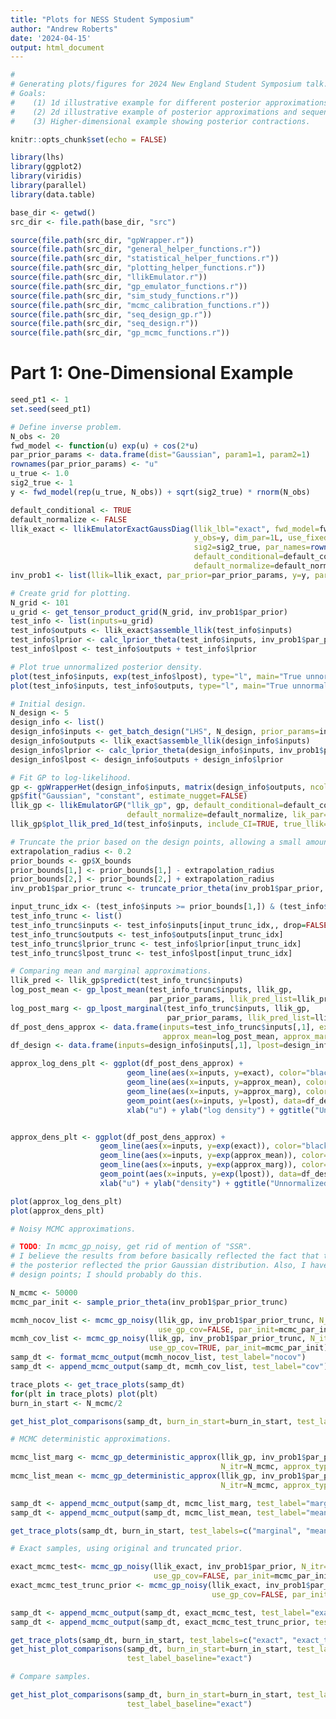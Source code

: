 ```yaml
---
title: "Plots for NESS Student Symposium"
author: "Andrew Roberts"
date: '2024-04-15'
output: html_document
---
```


```r
#
# Generating plots/figures for 2024 New England Student Symposium talk. 
# Goals: 
#    (1) 1d illustrative example for different posterior approximations. 
#    (2) 2d illustrative example of posterior approximations and sequential design. 
#    (3) Higher-dimensional example showing posterior contractions. 

knitr::opts_chunk$set(echo = FALSE)

library(lhs)
library(ggplot2)
library(viridis)
library(parallel)
library(data.table)

base_dir <- getwd()
src_dir <- file.path(base_dir, "src")

source(file.path(src_dir, "gpWrapper.r"))
source(file.path(src_dir, "general_helper_functions.r"))
source(file.path(src_dir, "statistical_helper_functions.r"))
source(file.path(src_dir, "plotting_helper_functions.r"))
source(file.path(src_dir, "llikEmulator.r"))
source(file.path(src_dir, "gp_emulator_functions.r"))
source(file.path(src_dir, "sim_study_functions.r"))
source(file.path(src_dir, "mcmc_calibration_functions.r"))
source(file.path(src_dir, "seq_design_gp.r"))
source(file.path(src_dir, "seq_design.r"))
source(file.path(src_dir, "gp_mcmc_functions.r"))
```


# Part 1: One-Dimensional Example
```r
seed_pt1 <- 1
set.seed(seed_pt1)

# Define inverse problem. 
N_obs <- 20
fwd_model <- function(u) exp(u) + cos(2*u)
par_prior_params <- data.frame(dist="Gaussian", param1=1, param2=1)
rownames(par_prior_params) <- "u"
u_true <- 1.0
sig2_true <- 1
y <- fwd_model(rep(u_true, N_obs)) + sqrt(sig2_true) * rnorm(N_obs)

default_conditional <- TRUE
default_normalize <- FALSE
llik_exact <- llikEmulatorExactGaussDiag(llik_lbl="exact", fwd_model=fwd_model, 
                                         y_obs=y, dim_par=1L, use_fixed_lik_par=TRUE,
                                         sig2=sig2_true, par_names=rownames(par_prior_params), 
                                         default_conditional=default_conditional, 
                                         default_normalize=default_normalize)
inv_prob1 <- list(llik=llik_exact, par_prior=par_prior_params, y=y, par_true=u_true, sig2_true=sig2_true)

# Create grid for plotting. 
N_grid <- 101
u_grid <- get_tensor_product_grid(N_grid, inv_prob1$par_prior)
test_info <- list(inputs=u_grid)
test_info$outputs <- llik_exact$assemble_llik(test_info$inputs)
test_info$lprior <- calc_lprior_theta(test_info$inputs, inv_prob1$par_prior)
test_info$lpost <- test_info$outputs + test_info$lprior

# Plot true unnormalized posterior density. 
plot(test_info$inputs, exp(test_info$lpost), type="l", main="True unnormalized posterior density", xlab="u", ylab="density")
plot(test_info$inputs, test_info$outputs, type="l", main="True unnormalized log-likelihood", xlab="u", ylab="density")
```

```r
# Initial design. 
N_design <- 5
design_info <- list()
design_info$inputs <- get_batch_design("LHS", N_design, prior_params=inv_prob1$par_prior) # "tensor_product_grid"
design_info$outputs <- llik_exact$assemble_llik(design_info$inputs)
design_info$lprior <- calc_lprior_theta(design_info$inputs, inv_prob1$par_prior)
design_info$lpost <- design_info$outputs + design_info$lprior

# Fit GP to log-likelihood. 
gp <- gpWrapperHet(design_info$inputs, matrix(design_info$outputs, ncol=1), normalize_output=TRUE, scale_input=TRUE)
gp$fit("Gaussian", "constant", estimate_nugget=FALSE)
llik_gp <- llikEmulatorGP("llik_gp", gp, default_conditional=default_conditional, 
                          default_normalize=default_normalize, lik_par=inv_prob1$sig2_true)
llik_gp$plot_llik_pred_1d(test_info$inputs, include_CI=TRUE, true_llik=test_info$outputs)

# Truncate the prior based on the design points, allowing a small amount of extrapolation. 
extrapolation_radius <- 0.2
prior_bounds <- gp$X_bounds
prior_bounds[1,] <- prior_bounds[1,] - extrapolation_radius
prior_bounds[2,] <- prior_bounds[2,] + extrapolation_radius
inv_prob1$par_prior_trunc <- truncate_prior_theta(inv_prob1$par_prior, prior_bounds)

input_trunc_idx <- (test_info$inputs >= prior_bounds[1,]) & (test_info$inputs <= prior_bounds[2,])
test_info_trunc <- list()
test_info_trunc$inputs <- test_info$inputs[input_trunc_idx,, drop=FALSE]
test_info_trunc$outputs <- test_info$outputs[input_trunc_idx]
test_info_trunc$lprior_trunc <- test_info$lprior[input_trunc_idx]                                             
test_info_trunc$lpost_trunc <- test_info$lpost[input_trunc_idx]                                              

```


```r
# Comparing mean and marginal approximations. 
llik_pred <- llik_gp$predict(test_info_trunc$inputs)
log_post_mean <- gp_lpost_mean(test_info_trunc$inputs, llik_gp, 
                               par_prior_params, llik_pred_list=llik_pred)
log_post_marg <- gp_lpost_marginal(test_info_trunc$inputs, llik_gp, 
                                   par_prior_params, llik_pred_list=llik_pred)
df_post_dens_approx <- data.frame(inputs=test_info_trunc$inputs[,1], exact=test_info_trunc$lpost, 
                                  approx_mean=log_post_mean, approx_marg=log_post_marg)
df_design <- data.frame(inputs=design_info$inputs[,1], lpost=design_info$lpost)

approx_log_dens_plt <- ggplot(df_post_dens_approx) + 
                          geom_line(aes(x=inputs, y=exact), color="black") + 
                          geom_line(aes(x=inputs, y=approx_mean), color="blue") + 
                          geom_line(aes(x=inputs, y=approx_marg), color="red") + 
                          geom_point(aes(x=inputs, y=lpost), data=df_design, color="black") + 
                          xlab("u") + ylab("log density") + ggtitle("Unnormalized log posterior approx")


approx_dens_plt <- ggplot(df_post_dens_approx) + 
                    geom_line(aes(x=inputs, y=exp(exact)), color="black") + 
                    geom_line(aes(x=inputs, y=exp(approx_mean)), color="blue") + 
                    geom_line(aes(x=inputs, y=exp(approx_marg)), color="red") +
                    geom_point(aes(x=inputs, y=exp(lpost)), data=df_design, color="black") + 
                    xlab("u") + ylab("density") + ggtitle("Unnormalized posterior approx")

plot(approx_log_dens_plt)
plot(approx_dens_plt)
```


```r
# Noisy MCMC approximations. 

# TODO: In mcmc_gp_noisy, get rid of mention of "SSR". 
# I believe the results from before basically reflected the fact that the uncertainty in the GP was essentially uniform, so 
# the posterior reflected the prior Gaussian distribution. Also, I have not been truncating the prior based on the 
# design points; I should probably do this. 

N_mcmc <- 50000
mcmc_par_init <- sample_prior_theta(inv_prob1$par_prior_trunc)

mcmh_nocov_list <- mcmc_gp_noisy(llik_gp, inv_prob1$par_prior_trunc, N_itr=N_mcmc, mode="MCMH", 
                                 use_gp_cov=FALSE, par_init=mcmc_par_init)  
mcmh_cov_list <- mcmc_gp_noisy(llik_gp, inv_prob1$par_prior_trunc, N_itr=N_mcmc, mode="MCMH", 
                               use_gp_cov=TRUE, par_init=mcmc_par_init)                     
samp_dt <- format_mcmc_output(mcmh_nocov_list, test_label="nocov")
samp_dt <- append_mcmc_output(samp_dt, mcmh_cov_list, test_label="cov")

trace_plots <- get_trace_plots(samp_dt) 
for(plt in trace_plots) plot(plt) 
burn_in_start <- N_mcmc/2

get_hist_plot_comparisons(samp_dt, burn_in_start=burn_in_start, test_label_baseline="nocov")[[1]]
```

```r
# MCMC deterministic approximations. 

mcmc_list_marg <- mcmc_gp_deterministic_approx(llik_gp, inv_prob1$par_prior_trunc, par_init=mcmc_par_init, 
                                               N_itr=N_mcmc, approx_type="marginal")
mcmc_list_mean <- mcmc_gp_deterministic_approx(llik_gp, inv_prob1$par_prior_trunc, par_init=mcmc_par_init, 
                                               N_itr=N_mcmc, approx_type="mean")

samp_dt <- append_mcmc_output(samp_dt, mcmc_list_marg, test_label="marginal")
samp_dt <- append_mcmc_output(samp_dt, mcmc_list_mean, test_label="mean")

get_trace_plots(samp_dt, burn_in_start, test_labels=c("marginal", "mean"))

```



```r
# Exact samples, using original and truncated prior. 

exact_mcmc_test<- mcmc_gp_noisy(llik_exact, inv_prob1$par_prior, N_itr=N_mcmc, mode="MCMH", 
                                use_gp_cov=FALSE, par_init=mcmc_par_init)
exact_mcmc_test_trunc_prior <- mcmc_gp_noisy(llik_exact, inv_prob1$par_prior_trunc, N_itr=N_mcmc, mode="MCMH", 
                                             use_gp_cov=FALSE, par_init=mcmc_par_init)

samp_dt <- append_mcmc_output(samp_dt, exact_mcmc_test, test_label="exact")
samp_dt <- append_mcmc_output(samp_dt, exact_mcmc_test_trunc_prior, test_label="exact_trunc_prior")

get_trace_plots(samp_dt, burn_in_start, test_labels=c("exact", "exact_trunc_prior"))
get_hist_plot_comparisons(samp_dt, burn_in_start=burn_in_start, test_labels="exact_trunc_prior", 
                          test_label_baseline="exact")
```

```r
# Compare samples. 

get_hist_plot_comparisons(samp_dt, burn_in_start=burn_in_start, test_labels=c("marginal", "mean", "cov", "nocov"), 
                          test_label_baseline="exact")
```











